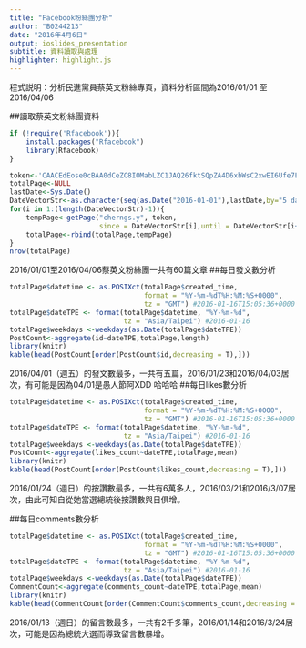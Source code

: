 ```yaml
---
title: "Facebook粉絲團分析"
author: "B0244213"
date: "2016年4月6日"
output: ioslides_presentation
subtitle: 資料讀取與處理
highlighter: highlight.js
---
```


程式説明：分析民進黨員蔡英文粉絲專頁，資料分析區間為2016/01/01 至 2016/04/06

##讀取蔡英文粉絲團資料
```r
if (!require('Rfacebook')){
    install.packages("Rfacebook")
    library(Rfacebook)
}

token<-'CAACEdEose0cBAA0dCeZC8IOMabLZC1JAQ26fktSQpZA4D6xbWsC2xwEI6Ufe7L9WAm4i4K7ZCVrdzvhLi36vN6iVNwamTZA8JREH2jSujDR006tkZBnIPzEtgU2OgVOPZCevFhBZAEaevjprjrs5WdgZBJZCg6HAN7bjOzfyyJvU5j1OTzuVQZAGVOx424ZAUct8X2xuKhvFpZBcoVZAegVnPmb1Pb'
totalPage<-NULL
lastDate<-Sys.Date()
DateVectorStr<-as.character(seq(as.Date("2016-01-01"),lastDate,by="5 days"))
for(i in 1:(length(DateVectorStr)-1)){
    tempPage<-getPage("cherngs.y", token,
                      since = DateVectorStr[i],until = DateVectorStr[i+1])
    totalPage<-rbind(totalPage,tempPage)
}
nrow(totalPage)
```
2016/01/01至2016/04/06蔡英文粉絲團一共有60篇文章
##每日發文數分析
```r
totalPage$datetime <- as.POSIXct(totalPage$created_time, 
                                 format = "%Y-%m-%dT%H:%M:%S+0000", 
                                 tz = "GMT") #2016-01-16T15:05:36+0000
totalPage$dateTPE <- format(totalPage$datetime, "%Y-%m-%d", 
                            tz = "Asia/Taipei") #2016-01-16
totalPage$weekdays <-weekdays(as.Date(totalPage$dateTPE))
PostCount<-aggregate(id~dateTPE,totalPage,length)
library(knitr)
kable(head(PostCount[order(PostCount$id,decreasing = T),]))
```
2016/04/01（週五）的發文數最多，一共有五篇，2016/01/23和2016/04/03居次，有可能是因為04/01是愚人節阿XDD  哈哈哈
##每日likes數分析
```r
totalPage$datetime <- as.POSIXct(totalPage$created_time, 
                                 format = "%Y-%m-%dT%H:%M:%S+0000", 
                                 tz = "GMT") #2016-01-16T15:05:36+0000
totalPage$dateTPE <- format(totalPage$datetime, "%Y-%m-%d", 
                            tz = "Asia/Taipei") #2016-01-16
totalPage$weekdays <-weekdays(as.Date(totalPage$dateTPE))
PostCount<-aggregate(likes_count~dateTPE,totalPage,mean)
library(knitr)
kable(head(PostCount[order(PostCount$likes_count,decreasing = T),]))
```
2016/01/24（週日）的按讚數最多，一共有6萬多人，2016/03/21和2016/3/07居次，由此可知自從她當選總統後按讚數與日俱增。

##每日comments數分析
```r
totalPage$datetime <- as.POSIXct(totalPage$created_time, 
                                 format = "%Y-%m-%dT%H:%M:%S+0000", 
                                 tz = "GMT") #2016-01-16T15:05:36+0000
totalPage$dateTPE <- format(totalPage$datetime, "%Y-%m-%d", 
                            tz = "Asia/Taipei") #2016-01-16
totalPage$weekdays <-weekdays(as.Date(totalPage$dateTPE))
CommentCount<-aggregate(comments_count~dateTPE,totalPage,mean)
library(knitr)
kable(head(CommentCount[order(CommentCount$comments_count,decreasing = T),]))
```
2016/01/13（週日）的留言數最多，一共有2千多筆，2016/01/14和2016/3/24居次，可能是因為總統大選而導致留言數暴增。